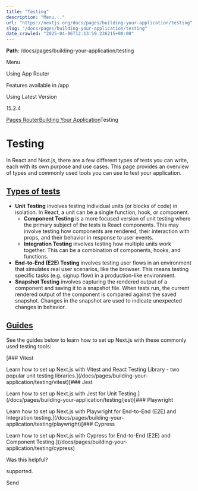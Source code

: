 ---
title: "Testing"
description: "Menu..."
url: "https://nextjs.org/docs/pages/building-your-application/testing"
slug: "/docs/pages/building-your-application/testing"
date_crawled: "2025-04-06T12:13:59.236215+00:00"
---

**Path**: /docs/pages/building-your-application/testing

Menu

Using App Router

Features available in /app

Using Latest Version

15.2.4

[Pages Router](/docs/pages)[Building Your Application](/docs/pages/building-your-application)Testing

# Testing

In React and Next.js, there are a few different types of tests you can write, each with its own purpose and use cases. This page provides an overview of types and commonly used tools you can use to test your application.

## [Types of tests](#types-of-tests)

* **Unit Testing** involves testing individual units (or blocks of code) in isolation. In React, a unit can be a single function, hook, or component.
  + **Component Testing** is a more focused version of unit testing where the primary subject of the tests is React components. This may involve testing how components are rendered, their interaction with props, and their behavior in response to user events.
  + **Integration Testing** involves testing how multiple units work together. This can be a combination of components, hooks, and functions.
* **End-to-End (E2E) Testing** involves testing user flows in an environment that simulates real user scenarios, like the browser. This means testing specific tasks (e.g. signup flow) in a production-like environment.
* **Snapshot Testing** involves capturing the rendered output of a component and saving it to a snapshot file. When tests run, the current rendered output of the component is compared against the saved snapshot. Changes in the snapshot are used to indicate unexpected changes in behavior.

## [Guides](#guides)

See the guides below to learn how to set up Next.js with these commonly used testing tools:

[### Vitest

Learn how to set up Next.js with Vitest and React Testing Library - two popular unit testing libraries.](/docs/pages/building-your-application/testing/vitest)[### Jest

Learn how to set up Next.js with Jest for Unit Testing.](/docs/pages/building-your-application/testing/jest)[### Playwright

Learn how to set up Next.js with Playwright for End-to-End (E2E) and Integration testing.](/docs/pages/building-your-application/testing/playwright)[### Cypress

Learn how to set up Next.js with Cypress for End-to-End (E2E) and Component Testing.](/docs/pages/building-your-application/testing/cypress)

Was this helpful?

supported.

Send